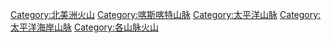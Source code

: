 [[Category:北美洲火山|Category:北美洲火山]]
[[Category:喀斯喀特山脉|Category:喀斯喀特山脉]]
[[Category:太平洋山脉|Category:太平洋山脉]]
[[Category:太平洋海岸山脉|Category:太平洋海岸山脉]]
[[Category:各山脉火山|Category:各山脉火山]]